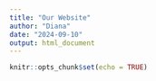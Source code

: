 ```yaml
---
title: "Our Website"
author: "Diana"
date: "2024-09-10"
output: html_document
---
```


```r
knitr::opts_chunk$set(echo = TRUE)
```
